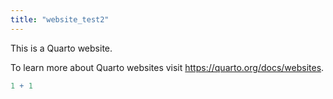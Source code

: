 ```yaml
---
title: "website_test2"
---
```


This is a Quarto website.

To learn more about Quarto websites visit <https://quarto.org/docs/websites>.

```r
1 + 1
```
